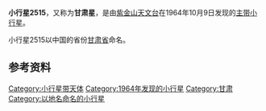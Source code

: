 {{Infobox Planet  
| name = 2515 Gansu
| image = 
| caption = 
| discovery=yes | physical_characteristics = yes | bgcolour=#FFFFC0
| discovery_ref = 
| discoverer = [[紫金山天文台|紫金山天文台]]
| discovery_site = [[南京|南京]]
| discovered =  1964年10月9日
| mp_name = 2515
| alt_names = 1964 TX1
| named_after = [[甘肃省|甘肃省]]
| mp_category=[[小行星带|主带]]
| orbit_ref = <ref>[http://ssd.jpl.nasa.gov/sbdb.cgi?sstr=2515+Gansu JPL Small-Body Database 2515 Gansu (1964 TX1)]</ref>
| epoch = 2011年8月27日
| semimajor=
| perihelion=2.5804737[[天文单位|AU]]
| aphelion= 3.1872282AU
| eccentricity = 0.1903706
| period = 2078.3475844[[日|地球日]] 
| inclination=4.03238[[角度|°]]
| asc_node=55.55987°
| arg_peri=352.86899°
| mean_anomaly=88.13518°
| avg_speed=
 | dimensions=
 | mass=
 | density=
 | surface_grav=
 | escape_velocity=
 | rotation=
 | spectral_type=
 | magnitude=12.6
 | abs_magnitude=
 | albedo=
 | single_temperature=
}}
'''小行星2515'''，又称为'''甘肃星'''，是由[[紫金山天文台|紫金山天文台]]在1964年10月9日发现的[[小行星带|主带]][[小行星|小行星]]。

小行星2515以中国的省份[[甘肃省|甘肃省]]命名。

== 参考资料 ==
{{Reflist}}

{{Minor Planet Number|(2514)[[小行星2514|小行星2514]]|(2516)[[小行星2516|小行星2516]]}}

[[Category:小行星带天体|Category:小行星带天体]]
[[Category:1964年发现的小行星|Category:1964年发现的小行星]]
[[Category:甘肃|Category:甘肃]]
[[Category:以地名命名的小行星|Category:以地名命名的小行星]]